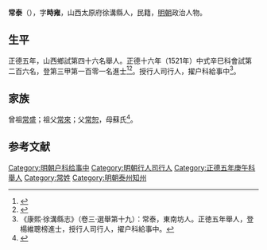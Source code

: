 {{明清人物信息框
| 姓名 = 常泰
| 原名 =
| 圖片名稱= 
| 圖片大小 =
| 圖片說明 = 
| 最高職務 = 戶科給事中
| 國家 = 大明 
| 爵位 =
| 籍貫 = 山西太原府徐溝縣
| 族裔 = 
| 字號 = 字時雍
| 諡號 =
| 出生日期 = 生年不詳
| 出生地點 = <!---山西太原府徐溝縣--->
| 逝世日期 = 卒年不詳 
| 逝世地點 =
| 墓葬 =
| 配偶 = 
| 親屬 = 
| 出身 =
* 正德十六年辛巳科同進士出身
| 經歷 =
| 著作 =  
}}
'''常泰'''（{{bd|？||？|catIdx=}}），字'''時雍'''，山西太原府徐溝縣人，民籍，[[明朝|明朝]]政治人物。

== 生平 ==
正德五年，山西鄉試第四十六名舉人。正德十六年（1521年）中式辛巳科會試第二百六名，登第三甲第一百零一名進士<ref>{{Cite book|title=《皇明贡举考》卷五|last=（明）[[张朝瑞|张朝瑞]]|first=|publisher=《续修四库全书》史部第828册|year=|isbn=|location=|pages=}}</ref><ref>{{Cite book|title=贡举志五种 上|last=鲁小俊，江俊伟著|first=|publisher=武汉：武汉大学出版社|year=2009|isbn=978-7-307-07043-1|location=|pages=}}</ref>。授行人司行人，擢户科給事中<ref>《康熙·徐溝縣志》（卷三·選舉第十九）：常泰，東南坊人。正徳五年舉人，登楊維聰榜進士，授行人司行人，擢户科給事中。</ref>。

== 家族 ==
曾祖[[常盛|常盛]]；祖父[[常來|常來]]；父[[常恕|常恕]]，母蘇氏<ref>{{Cite book|title=天一阁藏明代科举录选刊 登科录 点校本|last=龚延明主编|first=|publisher=宁波出版社|year=2016|isbn=978-7-5526-2320-8|location=宁波|pages=|quote=《天一閣藏明代科舉錄選刊.登科錄》之《正德十六年辛巳科進士登科錄》}}</ref>。

==参考文献==
{{reflist}}

{{正德十六年辛巳科殿試金榜}}
{{李福達案}}
{{DEFAULTSORT:Chang常}}
[[Category:明朝户科给事中|Category:明朝户科给事中]]
[[Category:明朝行人司行人|Category:明朝行人司行人]]
[[Category:正德五年庚午科舉人|Category:正德五年庚午科舉人]]
[[Category:常姓|Category:常姓]]
[[Category:明朝泰州知州|Category:明朝泰州知州]]